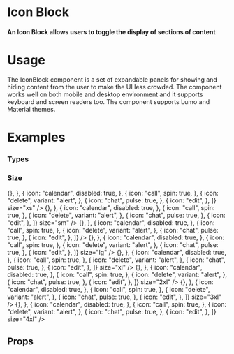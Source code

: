 
<Meta title="Atoms|Icon/Icon Block" component={IconBlock} />

# Icon Block

#### An Icon Block allows users to toggle the display of sections of content

<Preview withToolbar>
  <Story name="Standard">
       <IconBlock>
          <Icon icon="circle_solid" />
          <Icon icon="circle_solid" variant="info" />
          <Icon icon="circle_solid" variant="success" />
        </IconBlock>
  </Story>
</Preview>

# Usage

The IconBlock component is a set of expandable panels for showing and hiding content from the user to make the UI less crowded. The component works well on both mobile and desktop environment and it supports keyboard and screen readers too. The component supports Lumo and Material themes.

# Examples

### Types

<Preview>
  <Story name="Types">
   <Grid>
        <IconBlock>
          <Icon icon="circle_solid" />
        </IconBlock>
        <IconBlock>
          <Icon icon="circle_solid" />
          <Icon icon="circle_solid" variant="info" />
        </IconBlock>
        <IconBlock>
          <Icon icon="circle_solid" />
          <Icon icon="circle_solid" variant="info" />
          <Icon icon="circle_solid" variant="success" />
        </IconBlock>
        <IconBlock>
          <Icon icon="circle_solid" />
          <Icon icon="circle_solid" variant="info" />
          <Icon icon="circle_solid" variant="success" />
          <Icon icon="circle_solid" variant="warning" />
        </IconBlock>
        <IconBlock>
          <Icon icon="circle_solid" />
          <Icon icon="circle_solid" variant="info" />
          <Icon icon="circle_solid" variant="success" />
          <Icon icon="circle_solid" variant="warning" />
          <Icon icon="circle_solid" variant="alert" />
        </IconBlock>
        <IconBlock>
          <Icon icon="circle_solid" />
          <Icon icon="circle_solid" variant="info" />
          <Icon icon="circle_solid" variant="success" />
          <Icon icon="circle_solid" variant="warning" />
          <Icon icon="circle_solid" variant="alert" />
          <Icon icon="circle_solid" />
        </IconBlock>
      </Grid>
  </Story>
</Preview>

### Size

<Preview>
  <Story name="Size">
<Grid columns="1" gap="xl">
        <IconBlock data={[
  {
    icon: "bookmark",
    onClick: () => {},
  },
  {
    icon: "calendar",
    disabled: true,
  },
  {
    icon: "call",
    spin: true,
  },
  {
    icon: "delete",
    variant: "alert",
  },
  {
    icon: "chat",
    pulse: true,
  },
  {
    icon: "edit",
  },
]} size="xs" />
        <IconBlock data={[
  {
    icon: "bookmark",
    onClick: () => {},
  },
  {
    icon: "calendar",
    disabled: true,
  },
  {
    icon: "call",
    spin: true,
  },
  {
    icon: "delete",
    variant: "alert",
  },
  {
    icon: "chat",
    pulse: true,
  },
  {
    icon: "edit",
  },
]} size="sm" />
        <IconBlock data={[
  {
    icon: "bookmark",
    onClick: () => {},
  },
  {
    icon: "calendar",
    disabled: true,
  },
  {
    icon: "call",
    spin: true,
  },
  {
    icon: "delete",
    variant: "alert",
  },
  {
    icon: "chat",
    pulse: true,
  },
  {
    icon: "edit",
  },
]} />
        <IconBlock data={[
  {
    icon: "bookmark",
    onClick: () => {},
  },
  {
    icon: "calendar",
    disabled: true,
  },
  {
    icon: "call",
    spin: true,
  },
  {
    icon: "delete",
    variant: "alert",
  },
  {
    icon: "chat",
    pulse: true,
  },
  {
    icon: "edit",
  },
]} size="lg" />
        <IconBlock data={[
  {
    icon: "bookmark",
    onClick: () => {},
  },
  {
    icon: "calendar",
    disabled: true,
  },
  {
    icon: "call",
    spin: true,
  },
  {
    icon: "delete",
    variant: "alert",
  },
  {
    icon: "chat",
    pulse: true,
  },
  {
    icon: "edit",
  },
]} size="xl" />
        <IconBlock data={[
  {
    icon: "bookmark",
    onClick: () => {},
  },
  {
    icon: "calendar",
    disabled: true,
  },
  {
    icon: "call",
    spin: true,
  },
  {
    icon: "delete",
    variant: "alert",
  },
  {
    icon: "chat",
    pulse: true,
  },
  {
    icon: "edit",
  },
]} size="2xl" />
        <IconBlock data={[
  {
    icon: "bookmark",
    onClick: () => {},
  },
  {
    icon: "calendar",
    disabled: true,
  },
  {
    icon: "call",
    spin: true,
  },
  {
    icon: "delete",
    variant: "alert",
  },
  {
    icon: "chat",
    pulse: true,
  },
  {
    icon: "edit",
  },
]} size="3xl" />
<IconBlock data={[
  {
    icon: "bookmark",
    onClick: () => {},
  },
  {
    icon: "calendar",
    disabled: true,
  },
  {
    icon: "call",
    spin: true,
  },
  {
    icon: "delete",
    variant: "alert",
  },
  {
    icon: "chat",
    pulse: true,
  },
  {
    icon: "edit",
  },
]} size="4xl" />
      </Grid>
  </Story>
</Preview>




## Props

<Props of={IconBlock} />